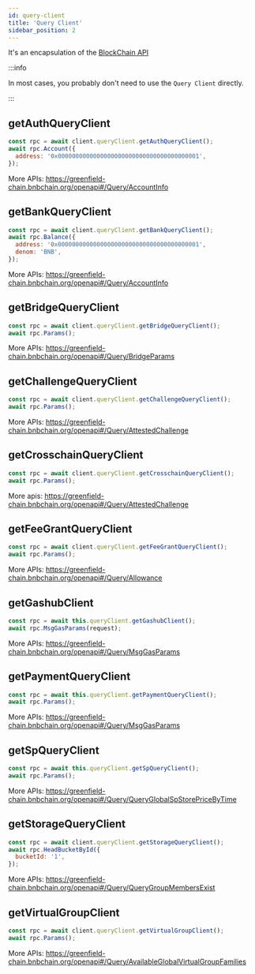```yaml
---
id: query-client
title: 'Query Client'
sidebar_position: 2
---
```


It's an encapsulation of the [BlockChain API](https://greenfield-chain.bnbchain.org/openapi#/Query/StorageParams)

:::info

In most cases, you probably don't need to use the `Query Client` directly.

:::

## getAuthQueryClient

```jsx title="example"
const rpc = await client.queryClient.getAuthQueryClient();
await rpc.Account({
  address: '0x0000000000000000000000000000000000000001',
});
```

More APIs: https://greenfield-chain.bnbchain.org/openapi#/Query/AccountInfo

## getBankQueryClient

```jsx title="example"
const rpc = await client.queryClient.getBankQueryClient();
await rpc.Balance({
  address: '0x0000000000000000000000000000000000000001',
  denom: 'BNB',
});
```

More APIs: https://greenfield-chain.bnbchain.org/openapi#/Query/AccountInfo

## getBridgeQueryClient

```jsx title="example"
const rpc = await client.queryClient.getBridgeQueryClient();
await rpc.Params();
```

More APIs: https://greenfield-chain.bnbchain.org/openapi#/Query/BridgeParams

## getChallengeQueryClient

```jsx title="example"
const rpc = await client.queryClient.getChallengeQueryClient();
await rpc.Params();
```

More APIs: https://greenfield-chain.bnbchain.org/openapi#/Query/AttestedChallenge

## getCrosschainQueryClient

```jsx title="example"
const rpc = await client.queryClient.getCrosschainQueryClient();
await rpc.Params();
```

More apis: https://greenfield-chain.bnbchain.org/openapi#/Query/AttestedChallenge

## getFeeGrantQueryClient

```jsx title="example"
const rpc = await client.queryClient.getFeeGrantQueryClient();
await rpc.Params();
```

More APIs: https://greenfield-chain.bnbchain.org/openapi#/Query/Allowance

## getGashubClient

```jsx title="example"
const rpc = await this.queryClient.getGashubClient();
await rpc.MsgGasParams(request);
```

More APIs: https://greenfield-chain.bnbchain.org/openapi#/Query/MsgGasParams

## getPaymentQueryClient

```jsx title="example"
const rpc = await this.queryClient.getPaymentQueryClient();
await rpc.Params();
```

More APIs: https://greenfield-chain.bnbchain.org/openapi#/Query/MsgGasParams

## getSpQueryClient

```jsx title="example"
const rpc = await this.queryClient.getSpQueryClient();
await rpc.Params();
```

More APIs: https://greenfield-chain.bnbchain.org/openapi#/Query/QueryGlobalSpStorePriceByTime

## getStorageQueryClient

```jsx title="example"
const rpc = await client.queryClient.getStorageQueryClient();
await rpc.HeadBucketById({
  bucketId: '1',
});
```

More APIs: https://greenfield-chain.bnbchain.org/openapi#/Query/QueryGroupMembersExist

## getVirtualGroupClient

```jsx title="example"
const rpc = await client.queryClient.getVirtualGroupClient();
await rpc.Params();
```

More APIs: https://greenfield-chain.bnbchain.org/openapi#/Query/AvailableGlobalVirtualGroupFamilies
